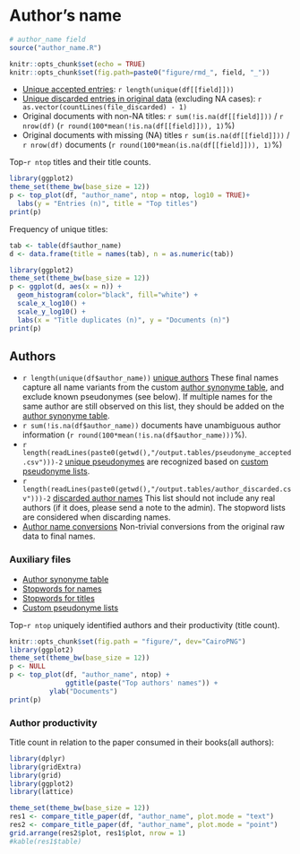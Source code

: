 # Author's name

```r
# author_name field
source("author_name.R")
```
```r
knitr::opts_chunk$set(echo = TRUE)
knitr::opts_chunk$set(fig.path=paste0("figure/rmd_", field, "_"))
```

* [Unique accepted entries](dataTable/data_table.html?path=../`r file_accepted`): `r length(unique(df[[field]]))`
* [Unique discarded entries in original data](dataTable/data_table.html?path=../`r file_discarded`) (excluding NA cases): `r as.vector(countLines(file_discarded) - 1)`
* Original documents with non-NA titles: `r sum(!is.na(df[[field]]))` / `r nrow(df)` (`r round(100*mean(!is.na(df[[field]])), 1)`%)
* Original documents with missing (NA) titles `r sum(is.na(df[[field]]))` / `r nrow(df)` documents (`r round(100*mean(is.na(df[[field]])), 1)`%)
 
 Top-`r ntop` titles and their title counts.
 
```r
library(ggplot2)
theme_set(theme_bw(base_size = 12))
p <- top_plot(df, "author_name", ntop = ntop, log10 = TRUE)+
  labs(y = "Entries (n)", title = "Top titles")
print(p)
``` 

Frequency of unique titles:
  
```r
tab <- table(df$author_name)
d <- data.frame(title = names(tab), n = as.numeric(tab))

library(ggplot2)
theme_set(theme_bw(base_size = 12))
p <- ggplot(d, aes(x = n)) +
  geom_histogram(color="black", fill="white") +
  scale_x_log10() +
  scale_y_log10() +
  labs(x = "Title duplicates (n)", y = "Documents (n)")
print(p)
```


## Authors

* `r length(unique(df$author_name))` [unique authors](dataTable/data_table.html?path=../output.tables/author_accepted.csv) These final names capture all name variants from the custom [author synonyme table](dataTable/data_table.html?path=../output.tables/ambiguous-authors.csv), and exclude known pseudonymes (see below). If multiple names for the same author are still observed on this list, they should be added on the [author synonyme table](dataTable/data_table.html?path=../output.tables/ambiguous-authors.csv).
 * `r sum(!is.na(df$author_name))` documents have unambiguous author information (`r round(100*mean(!is.na(df$author_name)))`%). 
 * `r length(readLines(paste0(getwd(),"/output.tables/pseudonyme_accepted.csv")))-2` [unique pseudonymes](dataTable/data_table.html?path=../output.tables/pseudonyme_accepted.csv) are recognized based on [custom pseudonyme lists](dataTable/data_table.html?path=../output.tables/custom_pseudonymes.csv).
 * `r length(readLines(paste0(getwd(),"/output.tables/author_discarded.csv")))-2` [discarded author names](dataTable/data_table.html?path=../output.tables/author_discarded.csv) This list should not include any real authors (if it does, please send a note to the admin). The stopword lists are considered when discarding names.
 * [Author name conversions](dataTable/data_table.html?path=../output.tables/author_conversion_nontrivial.csv) Non-trivial conversions from the original raw data to final names.
 
### Auxiliary files

 * [Author synonyme table](dataTable/data_table.html?path=../output.tables/ambiguous-authors.csv)
 * [Stopwords for names](dataTable/data_table.html?path=../output.tables/stopwords_for_names.csv)
 * [Stopwords for titles](dataTable/data_table.html?path=../output.tables/stopwords_titles.csv)
 * [Custom pseudonyme lists](dataTable/data_table.html?path=../output.tables/custom_pseudonymes.csv)
 
Top-`r ntop` uniquely identified authors and their productivity (title count).

```r
knitr::opts_chunk$set(fig.path = "figure/", dev="CairoPNG")
library(ggplot2)
theme_set(theme_bw(base_size = 12))
p <- NULL
p <- top_plot(df, "author_name", ntop) +
     		  ggtitle(paste("Top authors' names")) +
		  ylab("Documents")
print(p)
```


### Author productivity

Title count in relation to the paper consumed in their books(all authors):

```r
library(dplyr)
library(gridExtra)
library(grid)
library(ggplot2)
library(lattice)

theme_set(theme_bw(base_size = 12))
res1 <- compare_title_paper(df, "author_name", plot.mode = "text")
res2 <- compare_title_paper(df, "author_name", plot.mode = "point")
grid.arrange(res2$plot, res1$plot, nrow = 1)
#kable(res1$table)
```


